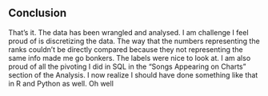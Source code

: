 ## Conclusion {.unnumbered}

That's it. The data has been wrangled and analysed. I am challenge I feel proud of is discretizing the data. The way that the numbers representing the ranks couldn't be directly compared because they not representing the same info made me go bonkers. The labels were nice to look at. I am also proud of all the pivoting I did in SQL in the "Songs Appearing on Charts" section of the Analysis. I now realize I should have done something like that in R and Python as well. Oh well